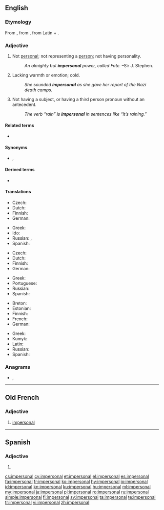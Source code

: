 ==English==

===Etymology===
From {{etyl|fr|en}} {{m|fr|impersonnel}}, from {{etyl|la|en}} {{m|la|impersōnālis}}, from Latin {{m|la|im-||not}} + {{m|la|persōnālis||personal}}.

===Adjective===
{{en-adj}}

# Not [[personal]]; not representing a [[person]]; not having personality.
#: ''An almighty but '''impersonal''' power, called Fate.'' &ndash;Sir J. Stephen.
# Lacking warmth or emotion; cold.
#: ''She sounded '''impersonal''' as she gave her report of the Nazi death camps.''
# {{lb|en|grammar|of a verb or other word}} Not having a subject, or having a third person pronoun without an antecedent.
#: ''The verb “rain” is '''impersonal''' in sentences like “It’s raining.”''

====Related terms====
* {{l|en|personal}}

====Synonyms====
* {{sense|grammar}} {{l|en|monopersonal}}, {{l|en|unipersonal}}

====Derived terms====
* {{l|en|impersonal verb}}

====Translations====
{{trans-top|not representing a person}}
* Czech: {{t|cs|neosobní|m}}
* Dutch: {{t+|nl|onpersoonlijk}}
* Finnish: {{t|fi|persoonaton}}
* German: {{t+|de|unpersönlich}}
{{trans-mid}}
* Greek: {{t+|el|απρόσωπος|sc=Grek}}
* Ido: {{t+|io|nepersonala}}
* Russian: {{t+|ru|безли́чный}}, {{t+|ru|обезли́ченный}}
* Spanish: {{t+|es|impersonal}}
{{trans-bottom}}

{{trans-top|lacking warmth or emotion}}
* Czech: {{t|cs|neosobní|m}}
* Dutch: {{t+|nl|onpersoonlijk}}
* Finnish: {{t|fi|persoonaton}}
* German: {{t+|de|unpersönlich}}
{{trans-mid}}
* Greek: {{t+|el|απρόσωπος|sc=Grek}}
* Portuguese: {{t+|pt|impessoal}}
* Russian: {{t+|ru|отчуждённый}}
* Spanish: {{t+|es|impersonal}}
{{trans-bottom}}

{{trans-top|grammar}}
* Breton: {{t+|br|dic'hour}}
* Estonian: {{t|et|umbisikuline}}
* Finnish: {{t|fi|persoonaton}}
* French: {{t+|fr|impersonnel}}
* German: {{t+|de|unpersönlich}}
{{trans-mid}}
* Greek: {{t+|el|απρόσωπος|sc=Grek}}
* Kumyk: {{t|kum|бетсиз|tr=betsiz}}
* Latin: {{t|la|impersonalis|m}}
* Russian: {{t+|ru|безли́чный}}
* Spanish: {{t+|es|impersonal}}
{{trans-bottom}}

===Anagrams===
* {{l|en|mailperson}}, {{l|en|prolamines}}

----

==Old French==

===Adjective===
{{head|fro|adjective|g=m|feminine|impersonale|or|impersonal}}

# {{lb|fro|grammar}} [[impersonal#English|impersonal]]

----

==Spanish==

===Adjective===
{{es-adj|pl=impersonales}}

# {{l|en|impersonal}}

[[cs:impersonal]]
[[cy:impersonal]]
[[et:impersonal]]
[[el:impersonal]]
[[es:impersonal]]
[[fa:impersonal]]
[[fr:impersonal]]
[[ko:impersonal]]
[[hy:impersonal]]
[[io:impersonal]]
[[id:impersonal]]
[[kn:impersonal]]
[[ku:impersonal]]
[[hu:impersonal]]
[[ml:impersonal]]
[[my:impersonal]]
[[ja:impersonal]]
[[pl:impersonal]]
[[ro:impersonal]]
[[ru:impersonal]]
[[simple:impersonal]]
[[fi:impersonal]]
[[sv:impersonal]]
[[ta:impersonal]]
[[te:impersonal]]
[[tr:impersonal]]
[[vi:impersonal]]
[[zh:impersonal]]